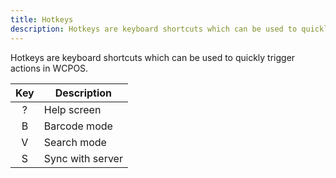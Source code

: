 ```yaml
---
title: Hotkeys
description: Hotkeys are keyboard shortcuts which can be used to quickly trigger actions in WCPOS.
---
```


Hotkeys are keyboard shortcuts which can be used to quickly trigger actions in WCPOS.

| Key                         | Description      |
| --------------------------- | ---------------- |
| <div align="center">?</div> | Help screen      |
| <div align="center">B</div> | Barcode mode     |
| <div align="center">V</div> | Search mode      |
| <div align="center">S</div> | Sync with server |
